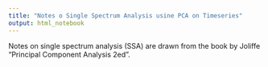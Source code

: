 ```yaml
---
title: "Notes o Single Spectrum Analysis usine PCA on Timeseries"
output: html_notebook
---
```


Notes on single spectrum analysis (SSA) are drawn from the book by Joliffe "Principal Component Analysis 2ed".
